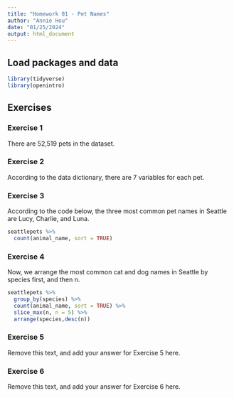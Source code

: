 ```yaml
---
title: "Homework 01 - Pet Names"
author: "Annie Hou"
date: "01/25/2024"
output: html_document
---
```


## Load packages and data

```r
library(tidyverse)
library(openintro)
```

## Exercises

### Exercise 1

There are 52,519 pets in the dataset.

### Exercise 2

According to the data dictionary, there are 7 variables for each pet.

### Exercise 3

According to the code below, the three most common pet names in Seattle are Lucy, Charlie, and Luna.

```r
seattlepets %>%
  count(animal_name, sort = TRUE)
```

### Exercise 4

Now, we arrange the most common cat and dog names in Seattle by species first, and then n.

```r
seattlepets %>% 
  group_by(species) %>%
  count(animal_name, sort = TRUE) %>% 
  slice_max(n, n = 5) %>%
  arrange(species,desc(n))

```

### Exercise 5

Remove this text, and add your answer for Exercise 5 here.

### Exercise 6

Remove this text, and add your answer for Exercise 6 here.
